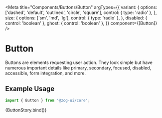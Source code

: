 
<Meta
  title="Components/Buttons/Button"
  argTypes={{
    variant: {
      options: ['dashed', 'default', 'outlined', 'circle', 'square'],
      control: { type: 'radio' },
    },
    size: {
      options: ['sm', 'md', 'lg'],
      control: { type: 'radio' },
    },
    disabled: { control: 'boolean' },
    ghost: { control: 'boolean' },
  }}
  component={[Button]}
/>


# Button

Buttons are elements requesting user action. They look simple but have numerous important details like primary, secondary, focused, disabled, accessible, form integration, and more.

## Example Usage

```jsx
import { Button } from '@zog-ui/core';
```

<Canvas columns={2} withSource="close">
  <Story
    args={{
      intent: 'default',
      variant: 'default',
      size: 'sm',
      children: 'Simple Button',
    }}
    name="Button"
  >
    {ButtonStory.bind()}
  </Story>
</Canvas>

<ArgsTable of={Button} />
